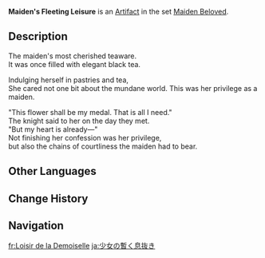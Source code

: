 {{Artifact Infobox
|image = Item Maiden's Fleeting Leisure.png
|set   = Maiden Beloved
|piece = Goblet of Eonothem
}}
{{Description|A vessel made with sweet black tea in mind rather than bitter liquor.}}
'''Maiden's Fleeting Leisure''' is an [[Artifact]] in the set [[Maiden Beloved]].

==Description==
The maiden's most cherished teaware.<br />It was once filled with elegant black tea.

Indulging herself in pastries and tea,<br />She cared not one bit about the mundane world. This was her privilege as a maiden.

"This flower shall be my medal. That is all I need."<br />The knight said to her on the day they met.<br />"But my heart is already—"<br />Not finishing her confession was her privilege,<br />but also the chains of courtliness the maiden had to bear.

==Other Languages==
{{Other Languages
|en      = Maiden's Fleeting Leisure
|zhs     = 少女片刻的闲暇
|zhs_rm  = Shàonǚ Piànkè de Xiánxiá
|zht     = 少女片刻的閒暇
|zht_rm  = Shàonǚ Piànkè de Xiánxiá
|zh_tl   = Maiden's Fleeting Leisure
|ja      = 少女の暫く息抜き
|ja_rm   = Shoujo no Shibaraku Ikinuki
|ja_tl   = Maiden's Fleeting Relaxation
|ko      = 소녀의 짧은 여가
|ko_rm   = Sonyeo-ui Jjalbeun Yeoga
|ko_tl   = Girl's Short Leisure
|es      = Pasatiempo de la Doncella
|es_tl   = Maiden's Pastime
|fr      = Loisir de la Demoiselle
|fr_tl   = Leisure of the Maiden
|ru      = Досуг юной девы
|ru_tl   = Young Maiden's Leisure
|th      = Maiden's Fleeting Leisure
|vi      = Thời Gian Rảnh Rỗi Của Thiếu Nữ
|vi_tl   = Maiden's Leisure
|de      = Muße der Maid
|de_tl   = Leisure of the Maiden
|id      = Maiden's Fleeting Leisure
|pt      = Passatempo da Donzela
|pt_tl   = 
|tr      = Hanımın Kısa Tatili
|tr_tl   = 
|it      = Passatempo della fanciulla
|it_tl   = 
}}

==Change History==
{{Change History|1.0}}

==Navigation==
{{Artifact Set Navbox|Maiden Beloved}}

[[fr:Loisir de la Demoiselle]]
[[ja:少女の暫く息抜き]]